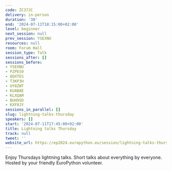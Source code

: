 ```yaml
---
code: ZC37JC
delivery: in-person
duration: '30'
end: '2024-07-11T18:15:00+02:00'
level: beginner
next_session: null
prev_session: YSEXNU
resources: null
room: Forum Hall
session_type: Talk
sessions_after: []
sessions_before:
- YSEXNU
- PZPES9
- 8QXTES
- T3KP3H
- UY8ZWT
- KUABAE
- KLXQAM
- BUH9SD
- KXF8JY
sessions_in_parallel: []
slug: lightning-talks-thursday
speakers: []
start: '2024-07-11T17:45:00+02:00'
title: Lightning talks Thursday
track: null
tweet: ''
website_url: https://ep2024.europython.eu/session/lightning-talks-thursday
---
```


Enjoy Thursdays lightning talks. Short talks about everything by everyone. Hosted by your friendly EuroPython volunteer.
